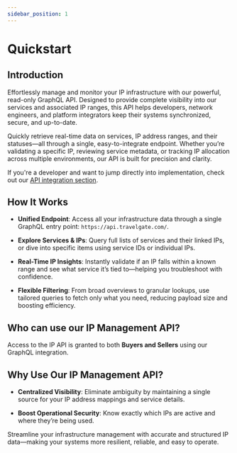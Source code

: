 ```yaml
---
sidebar_position: 1
---
```


# Quickstart

## Introduction

Effortlessly manage and monitor your IP infrastructure with our powerful, read-only GraphQL API. Designed to provide complete visibility into our services and associated IP ranges, this API helps developers, network engineers, and platform integrators keep their systems synchronized, secure, and up-to-date.

Quickly retrieve real-time data on services, IP address ranges, and their statuses—all through a single, easy-to-integrate endpoint. Whether you’re validating a specific IP, reviewing service metadata, or tracking IP allocation across multiple environments, our API is built for precision and clarity.

If you're a developer and want to jump directly into implementation, check out our [API integration section](/docs/security/ip-management-api/api-integration).

## How It Works

* **Unified Endpoint**: Access all your infrastructure data through a single GraphQL entry point: `https://api.travelgate.com/`.

* **Explore Services & IPs**: Query full lists of services and their linked IPs, or dive into specific items using service IDs or individual IPs.

* **Real-Time IP Insights**: Instantly validate if an IP falls within a known range and see what service it’s tied to—helping you troubleshoot with confidence.

* **Flexible Filtering**: From broad overviews to granular lookups, use tailored queries to fetch only what you need, reducing payload size and boosting efficiency.

## Who can use our IP Management API?
Access to the IP API is granted to both **Buyers and Sellers** using our GraphQL integration.

## Why Use Our IP Management API?

* **Centralized Visibility**: Eliminate ambiguity by maintaining a single source for your IP address mappings and service details.

* **Boost Operational Security**: Know exactly which IPs are active and where they’re being used.

Streamline your infrastructure management with accurate and structured IP data—making your systems more resilient, reliable, and easy to operate.
